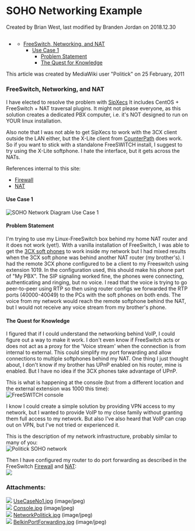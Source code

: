 
# SOHO Networking Example 

 Created by  Brian West, last modified by  Branden Jordan on 2018.12.30

## 

* [](#-freeswitch--soho-networking-example-)  
   * [FreeSwitch, Networking, and NAT](#freeswitch-networking-and-nat)  
      * [Use Case 1](#-freeswitch--soho-networking-example-)  
         * [Problem Statement](#problem-statement)  
         * [The Quest for Knowledge](#the-quest-for-knowledge)

This article was created by MediaWiki user "Politick" on 25 February, 2011

### **FreeSwitch, Networking, and NAT**

I have elected to resolve the problem with [SipXecs](http://www.sipfoundry.org/downloads) It includes CentOS + FreeSwitch + NAT traversal plugins. It might not please everyone, as this solution creates a dedicated PBX computer, i.e. it's NOT designed to run on YOUR linux installation.

Also note that I was not able to get SipXecs to work with the 3CX client outside the LAN either, but the X-Lite client from [CounterPath](http://www.counterpath.com/x-lite.html) does work.  
So if you want to stick with a standalone FreeSWITCH install, I suggest to try using the X-Lite softphone. I hate the interface, but it gets across the NATs.

References internal to this site:

* [Firewall](./Firewall_1048908.mdx#about)
* [NAT](./NAT_6587473.mdx#about)

#### Use Case 1  
![SOHO Network Diagram Use Case 1](/attachments/1048641/2162693.jpg "SOHO Network Diagram Use Case 1")

#### Problem Statement

I'm trying to use my Linux-FreeSwitch box behind my home NAT router and it does not work (yet!). With a vanilla installation of FreeSwitch, I was able to get the [3CX soft phones](http://www.3cx.com/VOIP/voip-phone.html) to work inside my network but I had mixed results when the 3CX soft phone was behind another NAT router (my brother's). I had the remote 3CX phone configured to be a client to my Freeswitch using extension 1019\. In the configuration used, this should make his phone part of "My PBX". The SIP signaling worked fine, the phones were connecting, authenticating and ringing, but no voice. I read that the voice is trying to go peer-to-peer using RTP so then using router configs we forwarded the RTP ports (40000-40049) to the PCs with the soft phones on both ends. The voice from my network would reach the remote softphone behind the NAT, but I would not receive any voice stream from my brother's phone.

#### The Quest for Knowledge

I figured that if I could understand the networking behind VoIP, I could figure out a way to make it work. I don't even know if FreeSwitch acts or does not act as a proxy for the 'Voice stream' when the connection is from internal to external. This could simplify my port forwarding and allow connections to multiple softphones behind my NAT. One thing I just thought about, I don't know if my brother has UPnP enabled on his router, mine is enabled. But I have no idea if the 3CX phones take advantage of UPnP.

This is what is happening at the console (but from a different location and the external extension was 1000 this time):  
![FreeSWITCH console](/attachments/1048641/2162694.jpg "FreeSWITCH console")

I know I could create a simple solution by providing VPN access to my network, but I wanted to provide VoIP to my close family without granting them full access to my network. But also I've also heard that VoIP can crap out on VPN, but I've not tried or experienced it.

This is the description of my network infrastructure, probably similar to many of you:   
![Politick SOHO network](/attachments/1048641/2162695.jpg "Politick SOHO network")
  
  
Then I have configured my router to do port forwarding as described in the FreeSwitch [Firewall](./Firewall_1048908.mdx#about) and [NAT](./NAT_6587473.mdx#about):  
![](/attachments/1048641/2162696.jpg)

### Attachments:

![](/images/icons/bullet_blue.gif) [UseCaseNo1.jpg](/attachments/1048641/2162693.jpg) (image/jpeg)  
![](/images/icons/bullet_blue.gif) [Console.jpg](/attachments/1048641/2162694.jpg) (image/jpeg)  
![](/images/icons/bullet_blue.gif) [NetworkPolitick.jpg](/attachments/1048641/2162695.jpg) (image/jpeg)  
![](/images/icons/bullet_blue.gif) [BelkinPortForwarding.jpg](/attachments/1048641/2162696.jpg) (image/jpeg)  


